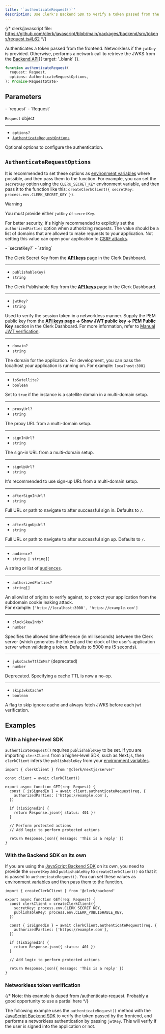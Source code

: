 ```yaml
---
title: '`authenticateRequest()`'
description: Use Clerk's Backend SDK to verify a token passed from the frontend.
---
```


{/* clerk/javascript file: https://github.com/clerk/javascript/blob/main/packages/backend/src/tokens/request.ts#L62 */}

Authenticates a token passed from the frontend. Networkless if the `jwtKey` is provided. Otherwise, performs a network call to retrieve the JWKS from the [Backend API](/docs/reference/backend-api/tag/JWKS#operation/GetJWKS){{ target: '_blank' }}.

```ts
function authenticateRequest(
  request: Request,
  options: AuthenticateRequestOptions,
): Promise<RequestState>
```

## Parameters

<Properties>
  - `request`
  - `Request`

  `Request` object

  ---

  - `options?`
  - [`AuthenticateRequestOptions`](#authenticate-request-options)

  Optional options to configure the authentication.
</Properties>

## `AuthenticateRequestOptions`

It is recommended to set these options as [environment variables](/docs/deployments/clerk-environment-variables#api-and-sdk-configuration) where possible, and then pass them to the function. For example, you can set the `secretKey` option using the `CLERK_SECRET_KEY` environment variable, and then pass it to the function like this: `createClerkClient({ secretKey: process.env.CLERK_SECRET_KEY })`.

> [!WARNING]
> You must provide either `jwtKey` or `secretKey`.
>
> For better security, it's highly recommended to explicitly set the `authorizedParties` option when authorizing requests. The value should be a list of domains that are allowed to make requests to your application. Not setting this value can open your application to [CSRF attacks](https://owasp.org/www-community/attacks/csrf).

<Properties>
  - `secretKey?`
  - `string`

  The Clerk Secret Key from the [**API keys**](https://dashboard.clerk.com/last-active?path=api-keys) page in the Clerk Dashboard.

  ---

  - `publishableKey?`
  - `string`

  The Clerk Publishable Key from the [**API keys**](https://dashboard.clerk.com/last-active?path=api-keys) page in the Clerk Dashboard.

  ---

  - `jwtKey?`
  - `string`

  Used to verify the session token in a networkless manner. Supply the PEM public key from the **[**API keys**](https://dashboard.clerk.com/last-active?path=api-keys) page -> Show JWT public key -> PEM Public Key** section in the Clerk Dashboard. For more information, refer to [Manual JWT verification](/docs/backend-requests/handling/manual-jwt).

  ---

  - `domain?`
  - `string`

  The domain for the application. For development, you can pass the localhost your application is running on. For example: `localhost:3001`

  ---

  - `isSatellite?`
  - `boolean`

  Set to `true` if the instance is a satellite domain in a multi-domain setup.

  ---

  - `proxyUrl?`
  - `string`

  The proxy URL from a multi-domain setup.

  ---

  - `signInUrl?`
  - `string`

  The sign-in URL from a multi-domain setup.

  ---

  - `signUpUrl?`
  - `string`

  It's recommended to use sign-up URL from a multi-domain setup.

  ---

  - `afterSignInUrl?`
  - `string`

  Full URL or path to navigate to after successful sign in. Defaults to `/`.

  ---

  - `afterSignUpUrl?`
  - `string`

  Full URL or path to navigate to after successful sign up. Defaults to `/`.

  ---

  - `audience?`
  - `string | string[]`

  A string or list of [audiences](https://datatracker.ietf.org/doc/html/rfc7519#section-4.1.3).

  ---

  - `authorizedParties?`
  - `string[]`

  An allowlist of origins to verify against, to protect your application from the subdomain cookie leaking attack.<br />For example: `['http://localhost:3000', 'https://example.com']`

  ---

  - `clockSkewInMs?`
  - `number`

  Specifies the allowed time difference (in milliseconds) between the Clerk server (which generates the token) and the clock of the user's application server when validating a token. Defaults to 5000 ms (5 seconds).

  ---

  - `jwksCacheTtlInMs?` (deprecated)
  - `number`

  Deprecated. Specifying a cache TTL is now a no-op.

  ---

  - `skipJwksCache?`
  - `boolean`

  A flag to skip ignore cache and always fetch JWKS before each jwt verification.
</Properties>

## Examples

### With a higher-level SDK

`authenticateRequest()` requires `publishableKey` to be set. If you are importing `clerkClient` from a higher-level SDK, such as Next.js, then `clerkClient` infers the `publishableKey` from your [environment variables](/docs/deployments/clerk-environment-variables#clerk-publishable-and-secret-keys).

```tsx
import { clerkClient } from '@clerk/nextjs/server'

const client = await clerkClient()

export async function GET(req: Request) {
  const { isSignedIn } = await client.authenticateRequest(req, {
    authorizedParties: ['https://example.com'],
  })

  if (!isSignedIn) {
    return Response.json({ status: 401 })
  }

  // Perform protected actions
  // Add logic to perform protected actions

  return Response.json({ message: 'This is a reply' })
}
```

### With the Backend SDK on its own

If you are using the [JavaScript Backend SDK](/docs/references/backend/overview) on its own, you need to provide the `secretKey` and `publishableKey` to `createClerkClient()` so that it is passed to `authenticateRequest()`. You can set these values as [environment variables](/docs/deployments/clerk-environment-variables#clerk-publishable-and-secret-keys) and then pass them to the function.

```tsx
import { createClerkClient } from '@clerk/backend'

export async function GET(req: Request) {
  const clerkClient = createClerkClient({
    secretKey: process.env.CLERK_SECRET_KEY,
    publishableKey: process.env.CLERK_PUBLISHABLE_KEY,
  })

  const { isSignedIn } = await clerkClient.authenticateRequest(req, {
    authorizedParties: ['https://example.com'],
  })

  if (!isSignedIn) {
    return Response.json({ status: 401 })
  }

  // Add logic to perform protected actions

  return Response.json({ message: 'This is a reply' })
}
```

### Networkless token verification

{/* Note: this example is duped from /authenticate-request. Probably a good opportunity to use a partial here */}

The following example uses the `authenticateRequest()` method with the [JavaScript Backend SDK](/docs/references/backend/overview) to verify the token passed by the frontend, and performs a networkless authentication by passing `jwtKey`. This will verify if the user is signed into the application or not.

<Include src="_partials/authenticate-req" />
